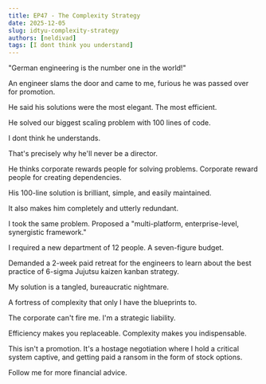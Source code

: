 ```yaml
---
title: EP47 - The Complexity Strategy
date: 2025-12-05
slug: idtyu-complexity-strategy
authors: [neldivad]
tags: [I dont think you understand]
---
```


"German engineering is the number one in the world!"

An engineer slams the door and came to me, furious he was passed over for promotion.

He said his solutions were the most elegant. The most efficient.

He solved our biggest scaling problem with 100 lines of code.

I dont think he understands. 

That's precisely why he'll never be a director.

He thinks corporate rewards people for solving problems. Corporate reward people for creating dependencies.

His 100-line solution is brilliant, simple, and easily maintained.

It also makes him completely and utterly redundant.

<!--truncate-->

I took the same problem. Proposed a "multi-platform, enterprise-level, synergistic framework."

I required a new department of 12 people. A seven-figure budget.

Demanded a 2-week paid retreat for the engineers to learn about the best practice of 6-sigma Jujutsu kaizen kanban strategy.

My solution is a tangled, bureaucratic nightmare.

A fortress of complexity that only I have the blueprints to.

The corporate can't fire me. I'm a strategic liability.

Efficiency makes you replaceable. Complexity makes you indispensable.

This isn't a promotion. It's a hostage negotiation where I hold a critical system captive, and getting paid a ransom in the form of stock options.

Follow me for more financial advice.

